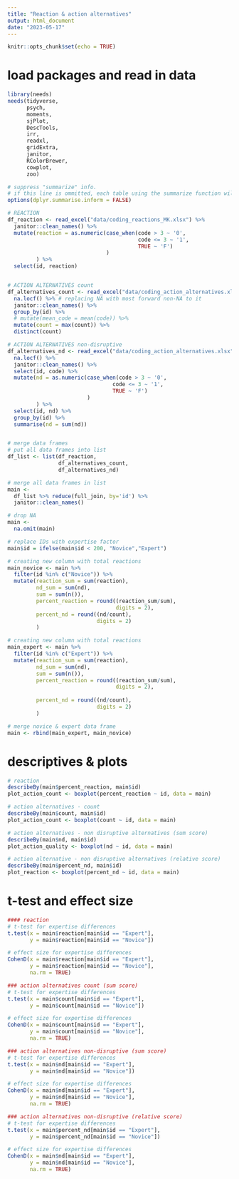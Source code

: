 ```yaml
---
title: "Reaction & action alternatives"
output: html_document
date: "2023-05-17"
---
```


```r
knitr::opts_chunk$set(echo = TRUE)
```

# load packages and read in data
```r

library(needs)
needs(tidyverse,
      psych,
      moments,
      sjPlot,
      DescTools,
      irr,
      readxl, 
      gridExtra,
      janitor,
      RColorBrewer,
      cowplot,
      zoo)

# suppress "summarize" info. 
# if this line is ommitted, each table using the summarize function will be accompanied with a warning from the console
options(dplyr.summarise.inform = FALSE)

# REACTION 
df_reaction <- read_excel("data/coding_reactions_MK.xlsx") %>% 
  janitor::clean_names() %>%
  mutate(reaction = as.numeric(case_when(code > 3 ~ '0',
                                         code <= 3 ~ '1',
                                         TRUE ~ 'F')
                               )
         ) %>% 
  select(id, reaction)


# ACTION ALTERNATIVES count
df_alternatives_count <- read_excel("data/coding_action_alternatives.xlsx") %>% 
  na.locf() %>% # replacing NA with most forward non-NA to it
  janitor::clean_names() %>% 
  group_by(id) %>% 
  # mutate(mean_code = mean(code)) %>% 
  mutate(count = max(count)) %>% 
  distinct(count)

# ACTION ALTERNATIVES non-disruptive 
df_alternatives_nd <- read_excel("data/coding_action_alternatives.xlsx") %>% 
  na.locf() %>% 
  janitor::clean_names() %>% 
  select(id, code) %>% 
  mutate(nd = as.numeric(case_when(code > 3 ~ '0',
                                 code <= 3 ~ '1',
                                 TRUE ~ 'F')
                         )
         ) %>% 
  select(id, nd) %>%
  group_by(id) %>% 
  summarise(nd = sum(nd))


# merge data frames
# put all data frames into list
df_list <- list(df_reaction,
                df_alternatives_count,
                df_alternatives_nd)

# merge all data frames in list
main <-
  df_list %>% reduce(full_join, by='id') %>%
  janitor::clean_names()

# drop NA 
main <- 
  na.omit(main)

# replace IDs with expertise factor
main$id = ifelse(main$id < 200, "Novice","Expert")

# creating new column with total reactions
main_novice <- main %>%
  filter(id %in% c("Novice")) %>% 
  mutate(reaction_sum = sum(reaction),
         nd_sum = sum(nd),
         sum = sum(n()),
         percent_reaction = round((reaction_sum/sum),
                                  digits = 2),
         percent_nd = round((nd/count),
                            digits = 2)
         )

# creating new column with total reactions
main_expert <- main %>%
  filter(id %in% c("Expert")) %>% 
  mutate(reaction_sum = sum(reaction),
         nd_sum = sum(nd),
         sum = sum(n()),
         percent_reaction = round((reaction_sum/sum),
                                  digits = 2),
  
         percent_nd = round((nd/count),
                            digits = 2)
         )

# merge novice & expert data frame
main <- rbind(main_expert, main_novice)

```


# descriptives & plots
```r
# reaction 
describeBy(main$percent_reaction, main$id)
plot_action_count <- boxplot(percent_reaction ~ id, data = main)

# action alternatives - count
describeBy(main$count, main$id)
plot_action_count <- boxplot(count ~ id, data = main)

# action alternatives - non disruptive alternatives (sum score)
describeBy(main$nd, main$id)
plot_action_quality <- boxplot(nd ~ id, data = main)

# action alternative - non disruptive alternatives (relative score)
describeBy(main$percent_nd, main$id)
plot_reaction <- boxplot(percent_nd ~ id, data = main)

```


# t-test and effect size
```r

#### reaction
# t-test for expertise differences
t.test(x = main$reaction[main$id == "Expert"],
       y = main$reaction[main$id == "Novice"])

# effect size for expertise differences
CohenD(x = main$reaction[main$id == "Expert"],
       y = main$reaction[main$id == "Novice"],
       na.rm = TRUE)

### action alternatives count (sum score)
# t-test for expertise differences
t.test(x = main$count[main$id == "Expert"],
       y = main$count[main$id == "Novice"])

# effect size for expertise differences
CohenD(x = main$count[main$id == "Expert"],
       y = main$count[main$id == "Novice"],
       na.rm = TRUE)

### action alternatives non-disruptive (sum score)
# t-test for expertise differences
t.test(x = main$nd[main$id == "Expert"],
       y = main$nd[main$id == "Novice"])

# effect size for expertise differences
CohenD(x = main$nd[main$id == "Expert"],
       y = main$nd[main$id == "Novice"],
       na.rm = TRUE)

### action alternatives non-disruptive (relative score)
# t-test for expertise differences
t.test(x = main$percent_nd[main$id == "Expert"],
       y = main$percent_nd[main$id == "Novice"])

# effect size for expertise differences
CohenD(x = main$nd[main$id == "Expert"],
       y = main$nd[main$id == "Novice"],
       na.rm = TRUE)
```
